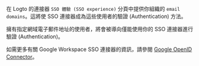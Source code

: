 在 Logto 的連接器 `SSO 體驗 (SSO experience)` 分頁中提供你組織的 `email domains`。這將使 SSO 連接器成為這些使用者的驗證 (Authentication) 方法。

擁有指定網域電子郵件地址的使用者，將會被導向僅能使用你的 SSO 連接器進行驗證 (Authentication)。

如需更多有關 Google Workspace SSO 連接器的資訊，請參閱 [Google OpenID Connector](https://developers.google.com/identity/openid-connect/openid-connect)。
